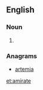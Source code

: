 ==English==

===Noun===
{{en-noun}}

# {{alternative spelling of|emirate|lang=en}}

===Anagrams===
* [[artemia#English|artemia]]

[[et:amirate]]